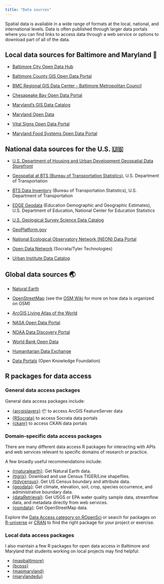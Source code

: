 ```yaml
---
title: "Data sources"
---
```


Spatial data is available in a wide range of formats at the local, national, and international levels. Data is often published through larger data portals where you can find links to access data through a web service or options to download part of all of the data.

## Local data sources for Baltimore and Maryland 🦀

-   [Baltimore City Open Data Hub](https://data.baltimorecity.gov/)

-   [Baltimore County GIS Open Data Portal](https://opendata-bc-gis.hub.arcgis.com/)

-   [BMC Regional GIS Data Center - Baltimore Metropolitan Council](https://gisdata.baltometro.org/)

-   [Chesapeake Bay Open Data Portal](https://data-chesbay.opendata.arcgis.com/)

-   [Maryland's GIS Data Catalog](https://data.imap.maryland.gov/)

-   [Maryland Open Data](https://opendata.maryland.gov/)

-   [Vital Signs Open Data Portal](https://vital-signs-bniajfi.hub.arcgis.com/)

-   [Maryland Food Systems Open Data Portal](https://data-clf.hub.arcgis.com/)

## National data sources for the U.S. 🇺🇸

-   [U.S. Department of Housing and Urban Development Geospatial Data Storefront](https://hudgis-hud.opendata.arcgis.com/)

-   [Geospatial at BTS (Bureau of Transportation Statistics)](https://data-usdot.opendata.arcgis.com/), U.S. Department of Transportation

-   [BTS Data Inventory](https://data.bts.gov/) (Bureau of Transportation Statistics), U.S. Department of Transportation

-   [EDGE Geodata](https://data-nces.opendata.arcgis.com/) (Education Demographic and Geographic Estimates), U.S. Department of Education, National Center for Education Statistics

-   [U.S. Geological Survey Science Data Catalog](https://data.usgs.gov/datacatalog/)

-   [GeoPlatform.gov](https://www.geoplatform.gov/)

-   [National Ecological Observatory Network (NEON) Data Portal](https://data.neonscience.org/)

-   [Open Data Network](https://www.opendatanetwork.com/) (Socrata/Tyler Technologies)

-   [Urban Institute Data Catalog](https://datacatalog.urban.org/)

## Global data sources 🌏

-   [Natural Earth](https://www.naturalearthdata.com/)

-   [OpenStreetMap](https://www.openstreetmap.org/) (see the [OSM Wiki](https://wiki.openstreetmap.org/wiki/Main_Page) for more on how data is organized on OSM)

-   [ArcGIS Living Atlas of the World](https://livingatlas.arcgis.com/en/home/)

-   [NASA Open Data Portal](https://data.nasa.gov/)

-   [NOAA Data Discovery Portal](https://data.noaa.gov/datasetsearch/)

-   [World Bank Open Data](https://data.worldbank.org/)

-   [Humanitarian Data Exchange](https://data.humdata.org/)

-   [Data Portals](https://datacatalog.urban.org/) (Open Knowledge Foundation)

## R packages for data access

### General data access packages

General data access packages include:

-   [{arcgislayers}](https://github.com/R-ArcGIS/arcgislayers) 📦 to access ArcGIS FeatureServer data
-   [{RSocrata}](https://github.com/Chicago/RSocrata) to access Socrata data portals
-   [{ckanr}](https://docs.ropensci.org/ckanr/) to access CKAN data portals

### Domain-specific data access packages

There are many different data access R packages for interacting with APIs and web services relevant to specific domains of research or practice.

A few broadly useful recommendations include:

-   [{rnaturalearth}](https://docs.ropensci.org/rnaturalearth/): Get Natural Earth data.
-   [{tigris}](https://github.com/walkerke/tigris): Download and use Census TIGER/Line shapefiles.
-   [{tidycensus}](https://github.com/walkerke/tidycensus): Get US Census boundary and attribute data.
-   [{geodata}](https://github.com/rspatial/geodata/): Get climate, elevation, soil, crop, species occurrence, and administrative boundary data.
-   [{dataRetrieval}](https://rconnect.usgs.gov/dataRetrieval/): Get USGS or EPA water quality sample data, streamflow data, and metadata directly from web services.
-   [{osmdata}](https://github.com/ropensci/osmdata): Get OpenStreetMap data.

Explore the [Data Access category on ROpenSci](https://ropensci.org/packages/data-access/) or search for packages on [R-universe](https://r-universe.dev/search/) or [CRAN](https://cran.r-project.org/) to find the right package for your project or exercise.

### Local data access packages

I also maintain a few R packages for open data access in Baltimore and Maryland that students working on local projects may find helpful:

-   [{mapbaltimore}](https://elipousson.github.io/mapbaltimore/)
-   [{bcpss}](https://elipousson.github.io/bcpss/)
-   [{mapmaryland}](https://elipousson.github.io/mapmaryland)
-   [{marylandedu}](https://elipousson.github.io/bcpss/)
